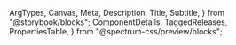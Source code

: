  ArgTypes,
  Canvas,
  Meta,
  Description,
  Title,
  Subtitle,
} from "@storybook/blocks";
  ComponentDetails,
  TaggedReleases,
  PropertiesTable,
} from "@spectrum-css/preview/blocks";

<Meta of={AssetCardStories} title="Docs" />

<Title of={AssetCardStories} />
<Subtitle of={AssetCardStories} />
<ComponentDetails />

<Description of={AssetCardStories} />

## Portrait

<Canvas of={AssetCardStories.Portrait} />

## Landscape

<Canvas of={AssetCardStories.Landscape} />

## Square

<Canvas of={AssetCardStories.Square} />

## Optional Content

<Canvas of={AssetCardStories.OptionalContent} />

## Highlight Selection

<Canvas of={AssetCardStories.HighlightSelection} />

## Checkbox Selection

<Canvas of={AssetCardStories.CheckboxSelection} />

## Ordered Selection

<Canvas of={AssetCardStories.OrderedSelection} />

## Drop Target

<Canvas of={AssetCardStories.DropTarget} />

## Properties

The component accepts the following inputs (properties):

<ArgTypes />

<PropertiesTable />

## Tagged releases

<TaggedReleases />
